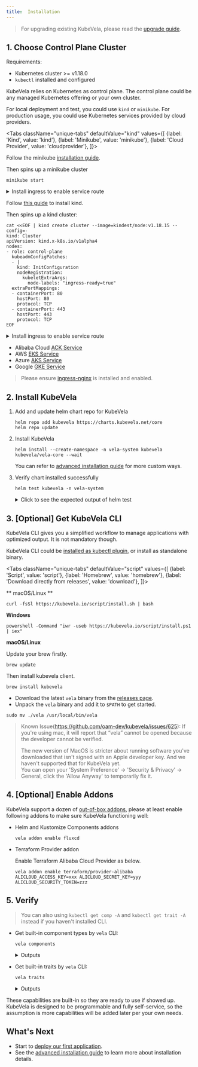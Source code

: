 ```yaml
---
title:  Installation
---
```



> For upgrading existing KubeVela, please read the [upgrade guide](./platform-engineers/advanced-install/#upgrade).

## 1. Choose Control Plane Cluster

Requirements:
- Kubernetes cluster >= v1.18.0
- `kubectl` installed and configured

KubeVela relies on Kubernetes as control plane. The control plane could be any managed Kubernetes offering or your own cluster. 

For local deployment and test, you could use `kind` or `minikube`. For production usage, you could use Kubernetes services provided by cloud providers.

<Tabs
className="unique-tabs"
defaultValue="kind"
values={[
{label: 'Kind', value: 'kind'},
{label: 'Minikube', value: 'minikube'},
{label: 'Cloud Provider', value: 'cloudprovider'},
]}>
<TabItem value="minikube">

Follow the minikube [installation guide](https://minikube.sigs.k8s.io/docs/start/).

Then spins up a minikube cluster

```shell script
minikube start
```

<details> <summary> Install ingress to enable service route </summary>

```shell script
minikube addons enable ingress
``` 

</details>
</TabItem>

<TabItem value="kind">

Follow [this guide](https://kind.sigs.k8s.io/docs/user/quick-start/#installation) to install kind.

Then spins up a kind cluster:

```shell script
cat <<EOF | kind create cluster --image=kindest/node:v1.18.15 --config=-
kind: Cluster
apiVersion: kind.x-k8s.io/v1alpha4
nodes:
- role: control-plane
  kubeadmConfigPatches:
  - |
    kind: InitConfiguration
    nodeRegistration:
      kubeletExtraArgs:
        node-labels: "ingress-ready=true"
  extraPortMappings:
  - containerPort: 80
    hostPort: 80
    protocol: TCP
  - containerPort: 443
    hostPort: 443
    protocol: TCP
EOF
```

<details> <summary> Install ingress to enable service route </summary>

```shell script
kubectl apply -f https://raw.githubusercontent.com/kubernetes/ingress-nginx/master/deploy/static/provider/kind/deploy.yaml
```

</details>
</TabItem>

<TabItem value="cloudprovider">

* Alibaba Cloud [ACK Service](https://www.aliyun.com/product/kubernetes)
* AWS [EKS Service](https://aws.amazon.com/cn/eks)
* Azure [AKS Service](https://azure.microsoft.com/en-us/services/kubernetes-service)
* Google [GKE Service](https://cloud.google.com/kubernetes-engine)

> Please ensure [ingress-nginx](https://kubernetes.github.io/ingress-nginx/deploy/) is installed and enabled.

</TabItem>  
</Tabs>


## 2. Install KubeVela

1. Add and update helm chart repo for KubeVela
    ```shell script
    helm repo add kubevela https://charts.kubevela.net/core
    helm repo update
    ```
   
2. Install KubeVela
    ```shell script
    helm install --create-namespace -n vela-system kubevela kubevela/vela-core --wait
    ```
    You can refer to [advanced installation guide](./platform-engineers/advanced-install) for more custom ways.

3. Verify chart installed successfully
    ```shell script
    helm test kubevela -n vela-system
    ```

    <details> <summary> Click to see the expected output of helm test </summary>

    ```shell
    Pod kubevela-application-test pending
    Pod kubevela-application-test pending
    Pod kubevela-application-test running
    Pod kubevela-application-test succeeded
    NAME: kubevela
    LAST DEPLOYED: Tue Apr 13 18:42:20 2021
    NAMESPACE: vela-system
    STATUS: deployed
    REVISION: 1
    TEST SUITE:     kubevela-application-test
    Last Started:   Fri Apr 16 20:49:10 2021
    Last Completed: Fri Apr 16 20:50:04 2021
    Phase:          Succeeded
    TEST SUITE:     first-vela-app
    Last Started:   Fri Apr 16 20:49:10 2021
    Last Completed: Fri Apr 16 20:49:10 2021
    Phase:          Succeeded
    NOTES:
    Welcome to use the KubeVela! Enjoy your shipping application journey!
    ```

    </details>

## 3. [Optional] Get KubeVela CLI

KubeVela CLI gives you a simplified workflow to manage applications with optimized output. It is not mandatory though.

KubeVela CLI could be [installed as kubectl plugin](./platform-engineers/advanced-install#install-kubectl-vela-plugin), or install as standalone binary.

<Tabs
    className="unique-tabs"
    defaultValue="script"
    values={[
        {label: 'Script', value: 'script'},
        {label: 'Homebrew', value: 'homebrew'},
        {label: 'Download directly from releases', value: 'download'},
    ]}>
<TabItem value="script">

** macOS/Linux **

```shell script
curl -fsSl https://kubevela.io/script/install.sh | bash
```

**Windows**

```shell script
powershell -Command "iwr -useb https://kubevela.io/script/install.ps1 | iex"
```
</TabItem>
<TabItem value="homebrew">

**macOS/Linux**

Update your brew firstly.
```shell script
brew update
```
Then install kubevela client.

```shell script
brew install kubevela
```
</TabItem>
<TabItem value="download">

- Download the latest `vela` binary from the [releases page](https://github.com/oam-dev/kubevela/releases).
- Unpack the `vela` binary and add it to `$PATH` to get started.

```shell script
sudo mv ./vela /usr/local/bin/vela
```

> Known Issue(https://github.com/oam-dev/kubevela/issues/625): 
> If you're using mac, it will report that “vela” cannot be opened because the developer cannot be verified.
>
> The new version of MacOS is stricter about running software you've downloaded that isn't signed with an Apple developer key. And we haven't supported that for KubeVela yet.  
> You can open your 'System Preference' -> 'Security & Privacy' -> General, click the 'Allow Anyway' to temporarily fix it.

</TabItem>
</Tabs>

## 4. [Optional] Enable Addons

KubeVela support a dozen of [out-of-box addons](./platform-engineers/advanced-install#Addons),
please at least enable following addons to make sure KubeVela functioning well:

* Helm and Kustomize Components addons
  ```shell
  vela addon enable fluxcd
  ```

* Terraform Provider addon

  Enable Terraform Alibaba Cloud Provider as below.

  ```shell
  vela addon enable terraform/provider-alibaba ALICLOUD_ACCESS_KEY=xxx ALICLOUD_SECRET_KEY=yyy ALICLOUD_SECURITY_TOKEN=zzz
  ```

## 5. Verify

> You can also using `kubectl get comp -A` and `kubectl get trait -A` instead if you haven't installed CLI.

* Get built-in component types by `vela` CLI:
  ```shell script
  vela components
  ```
    <details> <summary> Outputs </summary>

    ```console
    NAME        	NAMESPACE  	WORKLOAD                             	DESCRIPTION
    alibaba-ack 	vela-system	configurations.terraform.core.oam.dev	Terraform configuration for Alibaba Cloud ACK cluster
    alibaba-oss 	vela-system	configurations.terraform.core.oam.dev	Terraform configuration for Alibaba Cloud OSS object
    alibaba-rds 	vela-system	configurations.terraform.core.oam.dev	Terraform configuration for Alibaba Cloud RDS object
    helm        	vela-system	autodetects.core.oam.dev             	helm release is a group of K8s resources from either git
                                                                    repository or helm repo
    kustomize   	vela-system	autodetects.core.oam.dev             	kustomize can fetching, building, updating and applying
                                                                    Kustomize manifests from git repo.
    raw         	vela-system	autodetects.core.oam.dev             	raw allow users to specify raw K8s object in properties
    task        	vela-system	jobs.batch                           	Describes jobs that run code or a script to completion.
    webservice  	vela-system	deployments.apps                     	Describes long-running, scalable, containerized services
                                                                    that have a stable network endpoint to receive external
                                                                    network traffic from customers.
    worker      	vela-system	deployments.apps                     	Describes long-running, scalable, containerized services
                                                                    that running at backend. They do NOT have network endpoint
                                                                    to receive external network traffic.
    ```

  </details>

* Get built-in traits by `vela` CLI:
  ```shell script
  vela traits
  ```
    <details> <summary> Outputs </summary>

    ```console
    NAME                    	NAMESPACE  	APPLIES-TO       	CONFLICTS-WITH	POD-DISRUPTIVE	DESCRIPTION
    annotations             	vela-system	*                	              	true          	Add annotations on K8s pod for your workload which follows
                                                                                            the pod spec in path 'spec.template'.
    configmap               	vela-system	*                	              	true          	Create/Attach configmaps on K8s pod for your workload which
                                                                                            follows the pod spec in path 'spec.template'.
    cpuscaler               	vela-system	deployments.apps 	              	false         	Automatically scale the component based on CPU usage.
    env                     	vela-system	*                	              	false         	add env on K8s pod for your workload which follows the pod
                                                                                            spec in path 'spec.template.'
    expose                  	vela-system	                 	              	false         	Expose port to enable web traffic for your component.
    hostalias               	vela-system	*                	              	false         	Add host aliases on K8s pod for your workload which follows
                                                                                            the pod spec in path 'spec.template'.
    ingress                 	vela-system	                 	              	false         	Enable public web traffic for the component.
    ingress-1-20            	vela-system	                 	              	false         	Enable public web traffic for the component, the ingress API
                                                                                            matches K8s v1.20+.
    init-container          	vela-system	deployments.apps 	              	true          	add an init container and use shared volume with pod
    kustomize-json-patch    	vela-system	                 	              	false         	A list of JSON6902 patch to selected target
    kustomize-patch         	vela-system	                 	              	false         	A list of StrategicMerge or JSON6902 patch to selected
                                                                                            target
    kustomize-strategy-merge	vela-system	                 	              	false         	A list of strategic merge to kustomize config
    labels                  	vela-system	*                	              	true          	Add labels on K8s pod for your workload which follows the
                                                                                            pod spec in path 'spec.template'.
    lifecycle               	vela-system	*                	              	true          	Add lifecycle hooks for the first container of K8s pod for
                                                                                            your workload which follows the pod spec in path
                                                                                            'spec.template'.
    node-affinity           	vela-system	*                	              	true          	affinity specify node affinity and toleration on K8s pod for
                                                                                            your workload which follows the pod spec in path
                                                                                            'spec.template'.
    pvc                     	vela-system	deployments.apps 	              	true          	Create a Persistent Volume Claim and mount the PVC as volume
                                                                                            to the  first container in the pod
    resource                	vela-system	*                	              	true          	Add resource requests and limits on K8s pod for your
                                                                                            workload which follows the pod spec in path 'spec.template.'
    rollout                 	vela-system	                 	              	false         	rollout the component
    scaler                  	vela-system	*                	              	false         	Manually scale K8s pod for your workload which follows the
                                                                                            pod spec in path 'spec.template'.
    service-binding         	vela-system	webservice,worker	              	false         	Binding secrets of cloud resources to component env
    sidecar                 	vela-system	*                	              	true          	Inject a sidecar container to K8s pod for your workload
                                                                                            which follows the pod spec in path 'spec.template'.
    volumes                 	vela-system	deployments.apps 	              	true          	Add volumes on K8s pod for your workload which follows the
                                                                                            pod spec in path 'spec.template'.
    ```

    </details>

These capabilities are built-in so they are ready to use if showed up. KubeVela is designed to be programmable and fully self-service, so the assumption is more capabilities will be added later per your own needs. 

## What's Next

* Start to [deploy our first application](./quick-start).
* See the [advanced installation guide](./platform-engineers/advanced-install) to learn more about installation details.

